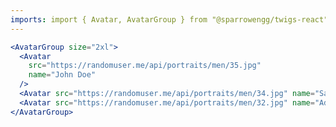 ```yaml
---
imports: import { Avatar, AvatarGroup } from "@sparrowengg/twigs-react";
---
```


```jsx live play=avatar-group
<AvatarGroup size="2xl">
  <Avatar
    src="https://randomuser.me/api/portraits/men/35.jpg"
    name="John Doe"
  />
  <Avatar src="https://randomuser.me/api/portraits/men/34.jpg" name="Sam" />
  <Avatar src="https://randomuser.me/api/portraits/men/32.jpg" name="Adam" />
</AvatarGroup>
```

